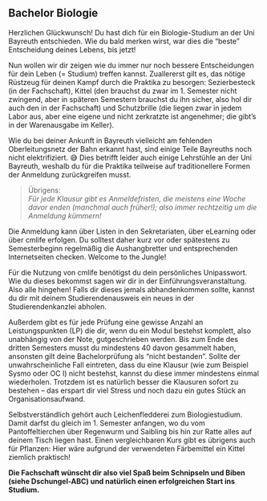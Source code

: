 ## Bachelor Biologie

Herzlichen Glückwunsch! Du hast dich für ein Biologie-Studium an der Uni Bayreuth entschieden. Wie du bald merken wirst, war dies die "beste" Entscheidung deines Lebens, bis jetzt!

Nun wollen wir dir zeigen wie du immer nur noch bessere Entscheidungen für dein Leben (= Studium) treffen kannst. Zuallererst gilt es,
das nötige Rüstzeug für deinen Kampf durch die Praktika zu besorgen: Sezierbesteck (in der Fachschaft), Kittel (den brauchst du zwar im 1. Semester nicht zwingend, aber in späteren Semestern brauchst du ihn sicher,
also hol dir auch den in der Fachschaft) und Schutzbrille (die liegen zwar in jedem Labor aus, aber eine eigene und nicht zerkratzte ist angenehmer; die gibt’s in der Warenausgabe im Keller).

Wie du bei deiner Ankunft in Bayreuth vielleicht am fehlenden Oberleitungsnetz der Bahn erkannt hast, sind einige Teile Bayreuths noch nicht elektrifiziert. 😅
Dies betrifft leider auch einige Lehrstühle an der Uni Bayreuth, weshalb du für die Praktika teilweise auf traditionellere Formen der Anmeldung zurückgreifen musst.

> Übrigens:<br>
> *Für jede Klausur gibt es Anmeldefristen, die meistens eine Woche davor enden (manchmal auch früher!); also immer rechtzeitig um die Anmeldung kümmern!*

Die Anmeldung kann über Listen in den Sekretariaten, über eLearning oder über cmlife erfolgen.
Du solltest daher kurz vor oder spätestens zu Semesterbeginn regelmäßig die Aushangbretter und entsprechenden Internetseiten checken. Welcome to the Jungle!

Für die Nutzung von cmlife benötigst du dein persönliches Unipasswort. Wie du dieses bekommst sagen wir dir in der Einführungsveranstaltung. Also alle hingehen! Falls dir dieses jemals abhandenkommen sollte,
kannst du dir mit deinem Studierendenausweis ein neues in der Studierendenkanzlei abholen.

Außerdem gibt es für jede Prüfung eine gewisse Anzahl an Leistungspunkten (LP) die dir, wenn du ein Modul bestehst komplett, also unabhängig von der Note, gutgeschrieben werden.
Bis zum Ende des dritten Semesters musst du mindestens 40 davon gesammelt haben, ansonsten gilt deine Bachelorprüfung als "nicht bestanden". Sollte der unwahrscheinliche Fall eintreten,
dass du eine Klausur (wie zum Beispiel Sysmo oder OC I) nicht bestehst, kannst du diese immer mindestens einmal wiederholen.
Trotzdem ist es natürlich besser die Klausuren sofort zu bestehen – das erspart dir viel Stress und noch dazu ein gutes Stück an Organisationsaufwand.

Selbstverständlich gehört auch Leichenfledderei zum Biologiestudium. Damit darfst du gleich im 1. Semester anfangen,
wo du vom Pantoffeltierchen über Regenwurm und Saibling bis hin zur Ratte alles auf deinem Tisch liegen hast.
Einen vergleichbaren Kurs gibt es übrigens auch für Pflanzen: Hier wäre aufgrund der verwendeten Färbemittel ein Kittel ziemlich praktisch!

**Die Fachschaft wünscht dir also viel Spaß beim Schnipseln und Biben (siehe Dschungel-ABC) und natürlich einen erfolgreichen Start ins Studium.**